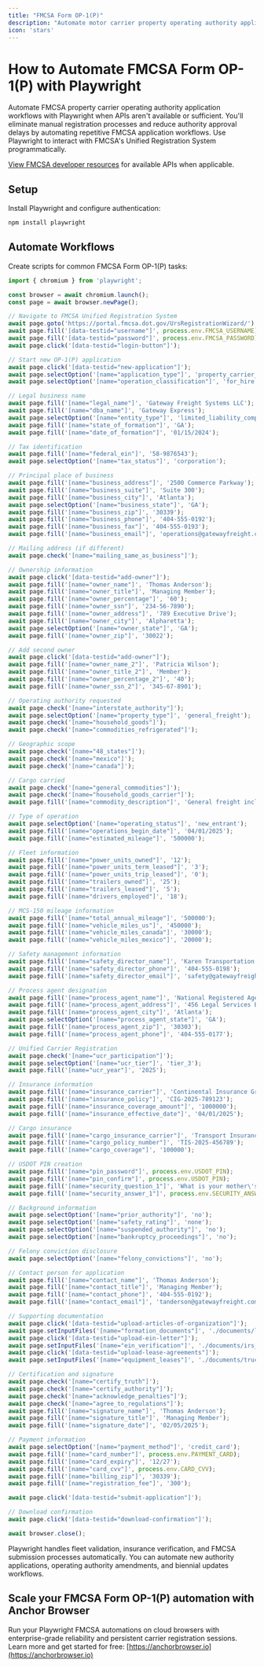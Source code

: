 ```yaml
---
title: "FMCSA Form OP-1(P)"
description: "Automate motor carrier property operating authority application workflows with Playwright when APIs aren't available."
icon: 'stars'
---
```


# How to Automate FMCSA Form OP-1(P) with Playwright

Automate FMCSA property carrier operating authority application workflows with Playwright when APIs aren't available or sufficient. You'll eliminate manual registration processes and reduce authority approval delays by automating repetitive FMCSA application workflows. Use Playwright to interact with FMCSA's Unified Registration System programmatically.

[View FMCSA developer resources](https://mobile.fmcsa.dot.gov/QCDevsite/docs/apiAccess) for available APIs when applicable.


## Setup

Install Playwright and configure authentication:
```bash
npm install playwright
```

## Automate Workflows

Create scripts for common FMCSA Form OP-1(P) tasks:

```JavaScript
import { chromium } from 'playwright';

const browser = await chromium.launch();
const page = await browser.newPage();

// Navigate to FMCSA Unified Registration System
await page.goto('https://portal.fmcsa.dot.gov/UrsRegistrationWizard/');
await page.fill('[data-testid="username"]', process.env.FMCSA_USERNAME);
await page.fill('[data-testid="password"]', process.env.FMCSA_PASSWORD);
await page.click('[data-testid="login-button"]');

// Start new OP-1(P) application
await page.click('[data-testid="new-application"]');
await page.selectOption('[name="application_type"]', 'property_carrier_authority');
await page.selectOption('[name="operation_classification"]', 'for_hire');

// Legal business name
await page.fill('[name="legal_name"]', 'Gateway Freight Systems LLC');
await page.fill('[name="dba_name"]', 'Gateway Express');
await page.selectOption('[name="entity_type"]', 'limited_liability_company');
await page.fill('[name="state_of_formation"]', 'GA');
await page.fill('[name="date_of_formation"]', '01/15/2024');

// Tax identification
await page.fill('[name="federal_ein"]', '58-9876543');
await page.selectOption('[name="tax_status"]', 'corporation');

// Principal place of business
await page.fill('[name="business_address"]', '2500 Commerce Parkway');
await page.fill('[name="business_suite"]', 'Suite 300');
await page.fill('[name="business_city"]', 'Atlanta');
await page.selectOption('[name="business_state"]', 'GA');
await page.fill('[name="business_zip"]', '30339');
await page.fill('[name="business_phone"]', '404-555-0192');
await page.fill('[name="business_fax"]', '404-555-0193');
await page.fill('[name="business_email"]', 'operations@gatewayfreight.com');

// Mailing address (if different)
await page.check('[name="mailing_same_as_business"]');

// Ownership information
await page.click('[data-testid="add-owner"]');
await page.fill('[name="owner_name"]', 'Thomas Anderson');
await page.fill('[name="owner_title"]', 'Managing Member');
await page.fill('[name="owner_percentage"]', '60');
await page.fill('[name="owner_ssn"]', '234-56-7890');
await page.fill('[name="owner_address"]', '789 Executive Drive');
await page.fill('[name="owner_city"]', 'Alpharetta');
await page.selectOption('[name="owner_state"]', 'GA');
await page.fill('[name="owner_zip"]', '30022');

// Add second owner
await page.click('[data-testid="add-owner"]');
await page.fill('[name="owner_name_2"]', 'Patricia Wilson');
await page.fill('[name="owner_title_2"]', 'Member');
await page.fill('[name="owner_percentage_2"]', '40');
await page.fill('[name="owner_ssn_2"]', '345-67-8901');

// Operating authority requested
await page.check('[name="interstate_authority"]');
await page.selectOption('[name="property_type"]', 'general_freight');
await page.check('[name="household_goods"]');
await page.check('[name="commodities_refrigerated"]');

// Geographic scope
await page.check('[name="48_states"]');
await page.check('[name="mexico"]');
await page.check('[name="canada"]');

// Cargo carried
await page.check('[name="general_commodities"]');
await page.check('[name="household_goods_carrier"]');
await page.fill('[name="commodity_description"]', 'General freight including consumer goods, electronics, and refrigerated products');

// Type of operation
await page.selectOption('[name="operating_status"]', 'new_entrant');
await page.fill('[name="operations_begin_date"]', '04/01/2025');
await page.fill('[name="estimated_mileage"]', '500000');

// Fleet information
await page.fill('[name="power_units_owned"]', '12');
await page.fill('[name="power_units_term_leased"]', '3');
await page.fill('[name="power_units_trip_leased"]', '0');
await page.fill('[name="trailers_owned"]', '25');
await page.fill('[name="trailers_leased"]', '5');
await page.fill('[name="drivers_employed"]', '18');

// MCS-150 mileage information
await page.fill('[name="total_annual_mileage"]', '500000');
await page.fill('[name="vehicle_miles_us"]', '450000');
await page.fill('[name="vehicle_miles_canada"]', '30000');
await page.fill('[name="vehicle_miles_mexico"]', '20000');

// Safety management information
await page.fill('[name="safety_director_name"]', 'Karen Transportation Manager');
await page.fill('[name="safety_director_phone"]', '404-555-0198');
await page.fill('[name="safety_director_email"]', 'safety@gatewayfreight.com');

// Process agent designation
await page.fill('[name="process_agent_name"]', 'National Registered Agents Inc');
await page.fill('[name="process_agent_address"]', '456 Legal Services Blvd');
await page.fill('[name="process_agent_city"]', 'Atlanta');
await page.selectOption('[name="process_agent_state"]', 'GA');
await page.fill('[name="process_agent_zip"]', '30303');
await page.fill('[name="process_agent_phone"]', '404-555-0177');

// Unified Carrier Registration
await page.check('[name="ucr_participation"]');
await page.selectOption('[name="ucr_tier"]', 'tier_3');
await page.fill('[name="ucr_year"]', '2025');

// Insurance information
await page.fill('[name="insurance_carrier"]', 'Continental Insurance Group');
await page.fill('[name="insurance_policy"]', 'CIG-2025-789123');
await page.fill('[name="insurance_coverage_amount"]', '1000000');
await page.fill('[name="insurance_effective_date"]', '04/01/2025');

// Cargo insurance
await page.fill('[name="cargo_insurance_carrier"]', 'Transport Insurance Services');
await page.fill('[name="cargo_policy_number"]', 'TIS-2025-456789');
await page.fill('[name="cargo_coverage"]', '100000');

// USDOT PIN creation
await page.fill('[name="pin_password"]', process.env.USDOT_PIN);
await page.fill('[name="pin_confirm"]', process.env.USDOT_PIN);
await page.fill('[name="security_question_1"]', 'What is your mother\'s maiden name?');
await page.fill('[name="security_answer_1"]', process.env.SECURITY_ANSWER_1);

// Background information
await page.selectOption('[name="prior_authority"]', 'no');
await page.selectOption('[name="safety_rating"]', 'none');
await page.selectOption('[name="suspended_authority"]', 'no');
await page.selectOption('[name="bankruptcy_proceedings"]', 'no');

// Felony conviction disclosure
await page.selectOption('[name="felony_convictions"]', 'no');

// Contact person for application
await page.fill('[name="contact_name"]', 'Thomas Anderson');
await page.fill('[name="contact_title"]', 'Managing Member');
await page.fill('[name="contact_phone"]', '404-555-0192');
await page.fill('[name="contact_email"]', 'tanderson@gatewayfreight.com');

// Supporting documentation
await page.click('[data-testid="upload-articles-of-organization"]');
await page.setInputFiles('[name="formation_documents"]', './documents/llc_articles.pdf');
await page.click('[data-testid="upload-ein-letter"]');
await page.setInputFiles('[name="ein_verification"]', './documents/irs_ein_letter.pdf');
await page.click('[data-testid="upload-lease-agreements"]');
await page.setInputFiles('[name="equipment_leases"]', './documents/truck_leases.pdf');

// Certification and signature
await page.check('[name="certify_truth"]');
await page.check('[name="certify_authority"]');
await page.check('[name="acknowledge_penalties"]');
await page.check('[name="agree_to_regulations"]');
await page.fill('[name="signature_name"]', 'Thomas Anderson');
await page.fill('[name="signature_title"]', 'Managing Member');
await page.fill('[name="signature_date"]', '02/05/2025');

// Payment information
await page.selectOption('[name="payment_method"]', 'credit_card');
await page.fill('[name="card_number"]', process.env.PAYMENT_CARD);
await page.fill('[name="card_expiry"]', '12/27');
await page.fill('[name="card_cvv"]', process.env.CARD_CVV);
await page.fill('[name="billing_zip"]', '30339');
await page.fill('[name="registration_fee"]', '300');

await page.click('[data-testid="submit-application"]');

// Download confirmation
await page.click('[data-testid="download-confirmation"]');

await browser.close();
```

Playwright handles fleet validation, insurance verification, and FMCSA submission processes automatically. You can automate new authority applications, operating authority amendments, and biennial updates workflows.

## Scale your FMCSA Form OP-1(P) automation with Anchor Browser

Run your Playwright FMCSA automations on cloud browsers with enterprise-grade reliability and persistent carrier registration sessions. Learn more and get started for free: [https://anchorbrowser.io](https://anchorbrowser.io)
